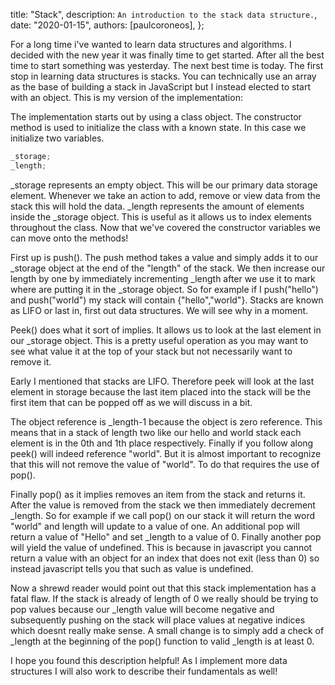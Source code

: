 
  title: "Stack",
  description: `An introduction to the stack data structure.`,
  date: "2020-01-15",
  authors: [paulcoroneos],
};

For a long time i've wanted to learn data structures and algorithms. I decided with the new year it was finally time to get started. After all the best time to start something was yesterday. The next best time is today.
The first stop in learning data structures is stacks. You can technically use an array as the base of building a stack in JavaScript but I instead elected to start with an object. This is my version of the implementation:

The implementation starts out by using a class object. The constructor method is used to initialize the class with a known state. In this case we initialize two variables.

```ts
_storage;
_length;
```

\_storage represents an empty object. This will be our primary data storage element. Whenever we take an action to add, remove or view data from the stack this will hold the data. \_length represents the amount of elements inside the \_storage object. This is useful as it allows us to index elements throughout the class. Now that we've covered the constructor variables we can move onto the methods!

First up is push(). The push method takes a value and simply adds it to our \_storage object at the end of the "length" of the stack. We then increase our length by one by immediately incrementing \_length after we use it to mark where are putting it in the \_storage object. So for example if I push("hello") and push("world") my stack will contain {"hello","world"}. Stacks are known as LIFO or last in, first out data structures. We will see why in a moment.

Peek() does what it sort of implies. It allows us to look at the last element in our \_storage object. This is a pretty useful operation as you may want to see what value it at the top of your stack but not necessarily want to remove it.

Early I mentioned that stacks are LIFO. Therefore peek will look at the last element in storage because the last item placed into the stack will be the first item that can be popped off as we will discuss in a bit.

The object reference is \_length-1 because the object is zero reference. This means that in a stack of length two like our hello and world stack each element is in the 0th and 1th place respectively. Finally if you follow along peek() will indeed reference "world". But it is almost important to recognize that this will not remove the value of "world". To do that requires the use of pop().

Finally pop() as it implies removes an item from the stack and returns it. After the value is removed from the stack we then immediately decrement \_length. So for example if we call pop() on our stack it will return the word "world" and length will update to a value of one. An additional pop will return a value of "Hello" and set \_length to a value of 0. Finally another pop will yield the value of undefined. This is because in javascript you cannot return a value with an object for an index that does not exit (less than 0) so instead javascript tells you that such as value is undefined.

Now a shrewd reader would point out that this stack implementation has a fatal flaw. If the stack is already of length of 0 we really should be trying to pop values because our \_length value will become negative and subsequently pushing on the stack will place values at negative indices which doesnt really make sense. A small change is to simply add a check of \_length at the beginning of the pop() function to valid \_length is at least 0.

I hope you found this description helpful! As I implement more data structures I will also work to describe their fundamentals as well!
